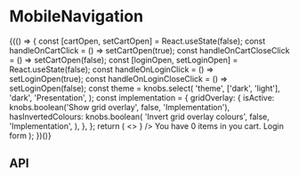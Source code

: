 
<Meta title="Components/MobileNavigation" component={MobileNavigation} />

# MobileNavigation

<Canvas>
  <Story name="Base component">
    {(() => {
      const [cartOpen, setCartOpen] = React.useState(false);
      const handleOnCartClick = () => setCartOpen(true);
      const handleOnCartCloseClick = () => setCartOpen(false);
      const [loginOpen, setLoginOpen] = React.useState(false);
      const handleOnLoginClick = () => setLoginOpen(true);
      const handleOnLoginCloseClick = () => setLoginOpen(false);
      const theme = knobs.select(
        'theme',
        ['dark', 'light'],
        'dark',
        'Presentation',
      );
      const implementation = {
        gridOverlay: {
          isActive: knobs.boolean('Show grid overlay', false, 'Implementation'),
          hasInvertedColours: knobs.boolean(
            'Invert grid overlay colours',
            false,
            'Implementation',
          ),
        },
      };
      return (
        <>
          <MobileNavigation
            closedTheme="light"
            isVisuallyObstructed={cartOpen || loginOpen}
            items={MobileNavigationFixture.items}
            onCartClick={handleOnCartClick}
            onLoginClick={handleOnLoginClick}
            secondaryItems={MobileNavigationFixture.secondaryItems}
            theme={theme}
          />
          <HeroBanner
            backgroundColour
            hasTopOffset={true}
            copy={HeroBannerFixture.copy.default}
            media={
              <Image
                sizes={{
                  large:
                    'https://www.aesop.com/medias/Aesop-Room-Sprays-Hybris-Cythera-Pattern-Desktop-1440x1600.jpg?context=bWFzdGVyfGltYWdlc3w0MTU4Mjl8aW1hZ2UvanBlZ3xpbWFnZXMvaGIyL2g0MS84ODEzNzIxNTUwODc4LmpwZ3wxODAxZWQ5YTdlNzMxNDYxZWZhMThiNzQ1YTJhZTRmMjE3ZWU3YzEzZDJmOGZjZWU0M2Y4ZWJlNjg2YjE1NjQ2',
                  medium:
                    'https://www.aesop.com/medias/Aesop-Room-Sprays-Hybris-Cythera-Pattern-Desktop-1440x1600.jpg?context=bWFzdGVyfGltYWdlc3w0MTU4Mjl8aW1hZ2UvanBlZ3xpbWFnZXMvaGIyL2g0MS84ODEzNzIxNTUwODc4LmpwZ3wxODAxZWQ5YTdlNzMxNDYxZWZhMThiNzQ1YTJhZTRmMjE3ZWU3YzEzZDJmOGZjZWU0M2Y4ZWJlNjg2YjE1NjQ2',
                  small:
                    'https://www.aesop.com/medias/Aesop-Room-Sprays-Hybris-Cythera-Pattern-Desktop-1440x1600.jpg?context=bWFzdGVyfGltYWdlc3w0MTU4Mjl8aW1hZ2UvanBlZ3xpbWFnZXMvaGIyL2g0MS84ODEzNzIxNTUwODc4LmpwZ3wxODAxZWQ5YTdlNzMxNDYxZWZhMThiNzQ1YTJhZTRmMjE3ZWU3YzEzZDJmOGZjZWU0M2Y4ZWJlNjg2YjE1NjQ2',
                }}
              />
            }
          />
          <Modal
            copy={{
              close: 'Close Modal',
            }}
            isVisible={cartOpen}
            onClose={handleOnCartCloseClick}
          >
            You have 0 items in you cart.
          </Modal>
          <Modal
            copy={{
              close: 'Close Modal',
            }}
            isVisible={loginOpen}
            onClose={handleOnLoginCloseClick}
          >
            Login form
          </Modal>
          <StorybookGridOverlay {...implementation.gridOverlay} />
        </>
      );
    })()}
  </Story>
</Canvas>

## API

<ArgsTable of={MobileNavigation} />
